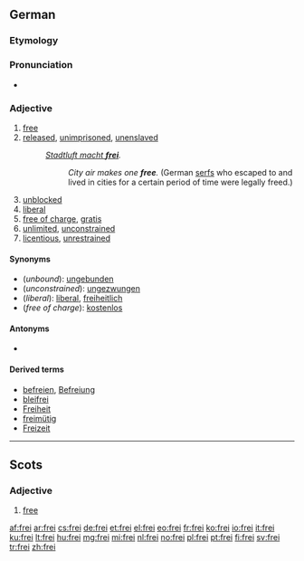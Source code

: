 {{also|Frei|-frei|freí}}
==German==

===Etymology===
{{etyl|goh|de}} {{term|fri|frī|lang=goh}}

===Pronunciation===
* {{IPA|lang=de|/fʁaɪ̯/}}

===Adjective===
{{de-adj|comparative=freier|superlative=freisten}}

# [[free]]
# [[released]], [[unimprisoned]], [[unenslaved]]
#: ''[[w:Stadtluft macht frei|Stadtluft macht '''frei''']].''
#:: ''City air makes one '''free'''.'' (German [[serfs]] who escaped to and lived in cities for a certain period of time were legally freed.)
# [[unblocked]]
# [[liberal]]
# [[free of charge]], [[gratis]]
# [[unlimited]], [[unconstrained]]
# [[licentious]], [[unrestrained]]

====Synonyms====
* (''unbound''): [[ungebunden]]
* (''unconstrained''): [[ungezwungen]]
* (''liberal''): [[liberal#German|liberal]], [[freiheitlich]]
* (''free of charge''): [[kostenlos]]

====Antonyms====
* {{l|de|unfrei}}

====Derived terms====
* [[befreien]], [[Befreiung]]
* [[bleifrei]]
* [[Freiheit]]
* [[freimütig]]
* [[Freizeit]]

----

==Scots==

===Adjective===
{{sco-adj|freier|freiist}}

# {{South Scots|archaic|lang=sco}} [[free]]

[[af:frei]]
[[ar:frei]]
[[cs:frei]]
[[de:frei]]
[[et:frei]]
[[el:frei]]
[[eo:frei]]
[[fr:frei]]
[[ko:frei]]
[[io:frei]]
[[it:frei]]
[[ku:frei]]
[[lt:frei]]
[[hu:frei]]
[[mg:frei]]
[[mi:frei]]
[[nl:frei]]
[[no:frei]]
[[pl:frei]]
[[pt:frei]]
[[fi:frei]]
[[sv:frei]]
[[tr:frei]]
[[zh:frei]]